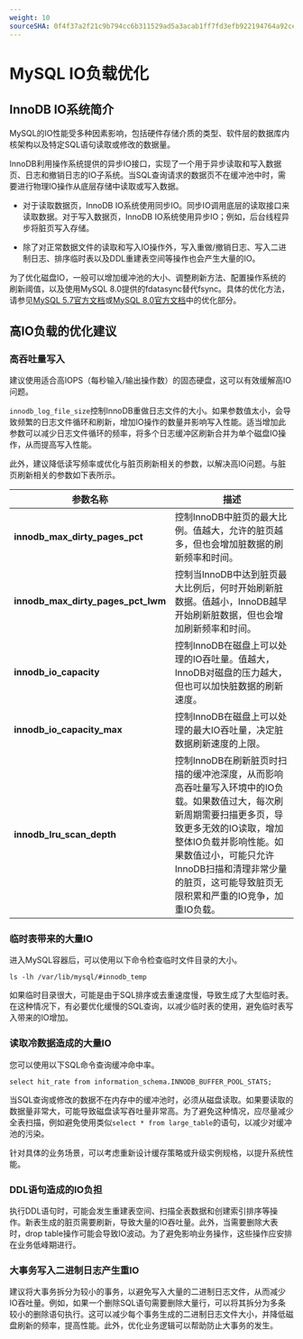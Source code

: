 ```yaml
---
weight: 10
sourceSHA: 0f4f37a2f21c9b794cc6b311529ad5a3acab1ff7fd3efb922194764a92cee0c0
---
```


# MySQL IO负载优化

## InnoDB IO系统简介

MySQL的IO性能受多种因素影响，包括硬件存储介质的类型、软件层的数据库内核架构以及特定SQL语句读取或修改的数据量。

InnoDB利用操作系统提供的异步IO接口，实现了一个用于异步读取和写入数据页、日志和撤销日志的IO子系统。当SQL查询请求的数据页不在缓冲池中时，需要进行物理IO操作从底层存储中读取或写入数据。

- 对于读取数据页，InnoDB IO系统使用同步IO。同步IO调用底层的读取接口来读取数据。对于写入数据页，InnoDB IO系统使用异步IO；例如，后台线程异步将脏页写入存储。

- 除了对正常数据文件的读取和写入IO操作外，写入重做/撤销日志、写入二进制日志、排序临时表以及DDL重建表空间等操作也会产生大量的IO。

为了优化磁盘IO，一般可以增加缓冲池的大小、调整刷新方法、配置操作系统的刷新阈值，以及使用MySQL 8.0提供的fdatasync替代fsync。具体的优化方法，请参见[MySQL 5.7官方文档](https://dev.mysql.com/doc/refman/5.7/en/optimizing-innodb-diskio.html)或[MySQL 8.0官方文档](https://dev.mysql.com/doc/refman/8.0/en/optimizing-innodb-diskio.html)中的优化部分。

## 高IO负载的优化建议

### 高吞吐量写入

建议使用适合高IOPS（每秒输入/输出操作数）的固态硬盘，这可以有效缓解高IO问题。

`innodb_log_file_size`控制InnoDB重做日志文件的大小。如果参数值太小，会导致频繁的日志文件循环和刷新，增加IO操作的数量并影响写入性能。适当增加此参数可以减少日志文件循环的频率，将多个日志缓冲区刷新合并为单个磁盘IO操作，从而提高写入性能。

此外，建议降低读写频率或优化与脏页刷新相关的参数，以解决高IO问题。与脏页刷新相关的参数如下表所示。

| 参数名称                                   | 描述                                                                                                                                                                                                                                                                                                                                                                                                                                                                                                               |
| ----------------------------------------- | ------------------------------------------------------------------------------------------------------------------------------------------------------------------------------------------------------------------------------------------------------------------------------------------------------------------------------------------------------------------------------------------------------------------------------------------------------------------------------------------------------------------------- |
| **innodb\_max\_dirty\_pages\_pct**        | 控制InnoDB中脏页的最大比例。值越大，允许的脏页越多，但也会增加脏数据的刷新频率和时间。                                                                                                                                                                                                                                                                                                                                                                                                                                        |
| **innodb\_max\_dirty\_pages\_pct\_lwm**   | 控制当InnoDB中达到脏页最大比例后，何时开始刷新脏数据。值越小，InnoDB越早开始刷新脏数据，但也会增加刷新频率和时间。                                                                                                                                                                                                                                                                                                                                                                                                  |
| **innodb\_io\_capacity**                  | 控制InnoDB在磁盘上可以处理的IO吞吐量。值越大，InnoDB对磁盘的压力越大，但也可以加快脏数据的刷新速度。                                                                                                                                                                                                                                                                                                                                                                                                                        |
| **innodb\_io\_capacity\_max**             | 控制InnoDB在磁盘上可以处理的最大IO吞吐量，决定脏数据刷新速度的上限。                                                                                                                                                                                                                                                                                                                                                                                                                                                  |
| **innodb\_lru\_scan\_depth**              | 控制InnoDB在刷新脏页时扫描的缓冲池深度，从而影响高吞吐量写入环境中的IO负载。如果数值过大，每次刷新周期需要扫描更多页，导致更多无效的IO读取，增加整体IO负载并影响性能。如果数值过小，可能只允许InnoDB扫描和清理非常少量的脏页，这可能导致脏页无限积累和严重的IO竞争，加重IO负载。 |

### 临时表带来的大量IO

进入MySQL容器后，可以使用以下命令检查临时文件目录的大小。

```
ls -lh /var/lib/mysql/#innodb_temp
```

如果临时目录很大，可能是由于SQL排序或去重速度慢，导致生成了大型临时表。在这种情况下，有必要优化缓慢的SQL查询，以减少临时表的使用，避免临时表写入带来的IO增加。

### 读取冷数据造成的大量IO

您可以使用以下SQL命令查询缓冲命中率。

```
select hit_rate from information_schema.INNODB_BUFFER_POOL_STATS;
```

当SQL查询或修改的数据不在内存中的缓冲池时，必须从磁盘读取。如果要读取的数据量非常大，可能导致磁盘读写吞吐量非常高。为了避免这种情况，应尽量减少全表扫描，例如避免使用类似`select * from large_table`的语句，以减少对缓冲池的污染。

针对具体的业务场景，可以考虑重新设计缓存策略或升级实例规格，以提升系统性能。

### DDL语句造成的IO负担

执行DDL语句时，可能会发生重建表空间、扫描全表数据和创建索引排序等操作。新表生成的脏页需要刷新，导致大量的IO吞吐量。此外，当需要删除大表时，drop table操作可能会导致IO波动。为了避免影响业务操作，这些操作应安排在业务低峰期进行。

### 大事务写入二进制日志产生重IO

建议将大事务拆分为较小的事务，以避免写入大量的二进制日志文件，从而减少IO吞吐量。例如，如果一个删除SQL语句需要删除大量行，可以将其拆分为多条较小的删除语句执行。这可以减少每个事务生成的二进制日志文件大小，并降低磁盘刷新的频率，提高性能。此外，优化业务逻辑可以帮助防止大事务的发生。

